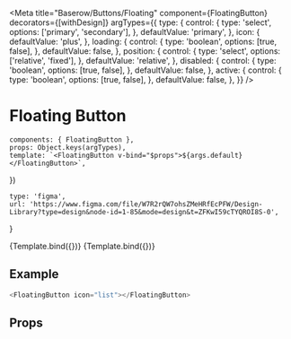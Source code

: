 

<Meta
    title="Baserow/Buttons/Floating"
    component={FloatingButton}
    decorators={[withDesign]}
    argTypes={{
        type: {
            control: {
                type: 'select',
                options: ['primary', 'secondary'],
            },
            defaultValue: 'primary',
        },
        icon: {
            defaultValue: 'plus',
        },
        loading: {
            control: {
                type: 'boolean',
                options: [true, false],
            },
            defaultValue: false,
        },
        position: {
            control: {
                type: 'select',
                options: ['relative', 'fixed'],
            },
            defaultValue: 'relative',
        },
        disabled: {
            control: {
                type: 'boolean',
                options: [true, false],
            },
            defaultValue: false,
        },
        active: {
            control: {
                type: 'boolean',
                options: [true, false],
            },
            defaultValue: false,
        },
    }}
/>

# Floating Button

    components: { FloatingButton },
    props: Object.keys(argTypes),
    template: `<FloatingButton v-bind="$props">${args.default}</FloatingButton>`,
})

    type: 'figma',
    url: 'https://www.figma.com/file/W7R2rQW7ohsZMeHRfEcPFW/Design-Library?type=design&node-id=1-85&mode=design&t=ZFKwI59cTYQROI8S-0',
}

<Canvas>
    <Story
        name="Primary"
        args={{ type: 'primary' }}
        parameters={{
            design: config(designConfig),
        }}
    >
        {Template.bind({})}
    </Story>
    <Story
        name="Secondary"
        args={{ type: 'secondary' }}
        parameters={{
            design: config(designConfig),
        }}
    >
        {Template.bind({})}
    </Story>
</Canvas>

## Example

```javascript
<FloatingButton icon="list"></FloatingButton>
```

## Props

<Props of={FloatingButton} />

